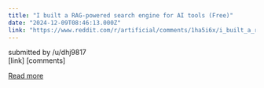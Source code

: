 ```yaml
---
title: "I built a RAG-powered search engine for AI tools (Free)"
date: "2024-12-09T08:46:13.000Z"
link: "https://www.reddit.com/r/artificial/comments/1ha5i6x/i_built_a_ragpowered_search_engine_for_ai_tools/"
---
```


submitted by    /u/dhj9817  
 [link]   [comments]

[Read more](https://www.reddit.com/r/artificial/comments/1ha5i6x/i_built_a_ragpowered_search_engine_for_ai_tools/)
